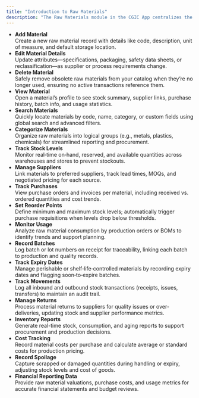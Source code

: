 ```yaml
---
title: "Introduction to Raw Materials"
description: "The Raw Materials module in the CGIC App centralizes the management of all input materials—ensuring accurate tracking, procurement, usage monitoring, and cost control for seamless production support."
---
```


- **Add Material**\
  Create a new raw material record with details like code, description, unit of measure, and default storage location.
- **Edit Material Details**\
  Update attributes—specifications, packaging, safety data sheets, or reclassification—as supplier or process requirements change.
- **Delete Material**\
  Safely remove obsolete raw materials from your catalog when they’re no longer used, ensuring no active transactions reference them.
- **View Material**\
  Open a material’s profile to see stock summary, supplier links, purchase history, batch info, and usage statistics.
- **Search Materials**\
  Quickly locate materials by code, name, category, or custom fields using global search and advanced filters.
- **Categorize Materials**\
  Organize raw materials into logical groups (e.g., metals, plastics, chemicals) for streamlined reporting and procurement.
- **Track Stock Levels**\
  Monitor real‐time on‐hand, reserved, and available quantities across warehouses and stores to prevent stockouts.
- **Manage Suppliers**\
  Link materials to preferred suppliers, track lead times, MOQs, and negotiated pricing for each source.
- **Track Purchases**\
  View purchase orders and invoices per material, including received vs. ordered quantities and cost trends.
- **Set Reorder Points**\
  Define minimum and maximum stock levels; automatically trigger purchase requisitions when levels drop below thresholds.
- **Monitor Usage**\
  Analyze raw material consumption by production orders or BOMs to identify trends and support planning.
- **Record Batches**\
  Log batch or lot numbers on receipt for traceability, linking each batch to production and quality records.
- **Track Expiry Dates**\
  Manage perishable or shelf‐life‐controlled materials by recording expiry dates and flagging soon‐to‐expire batches.
- **Track Movements**\
  Log all inbound and outbound stock transactions (receipts, issues, transfers) to maintain an audit trail.
- **Manage Returns**\
  Process material returns to suppliers for quality issues or over-deliveries, updating stock and supplier performance metrics.
- **Inventory Reports**\
  Generate real-time stock, consumption, and aging reports to support procurement and production decisions.
- **Cost Tracking**\
  Record material costs per purchase and calculate average or standard costs for production pricing.
- **Record Spoilage**\
  Capture scrapped or damaged quantities during handling or expiry, adjusting stock levels and cost of goods.
- **Financial Reporting Data**\
  Provide raw material valuations, purchase costs, and usage metrics for accurate financial statements and budget reviews.